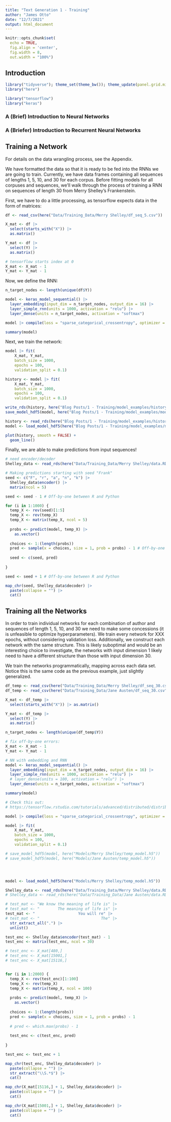 ```yaml
---
title: "Text Generation 1 - Training"
author: "James Otto"
date: "12/7/2021"
output: html_document
---
```


```r
knitr::opts_chunk$set(
  echo = TRUE,
  fig.align = 'center',
  fig.width = 8,
  out.width = "100%")
```

## Introduction


```r
library("tidyverse"); theme_set(theme_bw()); theme_update(panel.grid.minor = element_blank())
library("here")

library("tensorflow")
library("keras")
```

### A (Brief) Introduction to Neural Networks

### A (Briefer) Introduction to Recurrent Neural Networks

## Training a Network

For details on the data wrangling process, see the Appendix.

We have formatted the data so that it is ready to be fed into the RNNs we are going to train.
Currently, we have data frames containing all sequences of lengths 1, 5, 10, and 30 for each corpus.
Before fitting models for all corpuses and sequences, we'll walk through the process of training a RNN on sequences of length 30 from Merry Shelley's Frankenstein.

First, we have to do a little processing, as tensorflow expects data in the form of matrices:

```r
df <- read_csv(here("Data/Training_Data/Merry Shelley/df_seq_5.csv")) 

X_mat <- df |>
  select(starts_with("X")) |>
  as.matrix()

Y_mat <- df |>
  select(Y) |>
  as.matrix()

# tensorflow starts index at 0
X_mat <- X_mat - 1
Y_mat <- Y_mat - 1
```

Now, we define the RNN:

```r
n_target_nodes <- length(unique(df$Y)) 

model <- keras_model_sequential() |>
  layer_embedding(input_dim = n_target_nodes, output_dim = 16) |>
  layer_simple_rnn(units = 1000, activation = "relu") |>
  layer_dense(units = n_target_nodes, activation = "softmax")

model |> compile(loss = "sparse_categorical_crossentropy", optimizer = "adam", metrics = "accuracy")
```

```r
summary(model)
```

Next, we train the network:

```r
model |> fit(
    X_mat, Y_mat,
    batch_size = 1000, 
    epochs = 100, 
    validation_split = 0.1)
```

```r
history <- model |> fit(
    X_mat, Y_mat,
    batch_size = 1000, 
    epochs = 100, 
    validation_split = 0.1)

write_rds(history, here("Blog Posts/1 - Training/model_examples/history.rds"))
save_model_hdf5(model, here("Blog Posts/1 - Training/model_examples/model_5_blog_ex.h5"))
```

```r
history <- read_rds(here("Blog Posts/1 - Training/model_examples/history.rds"))
model <- load_model_hdf5(here("Blog Posts/1 - Training/model_examples/model_5_blog_ex.h5"))
```

```r
plot(history, smooth = FALSE) + 
  geom_line()
```

Finally, we are able to make predictions from input sequences!

```r
# need encoder/decoder
Shelley_data <- read_rds(here("Data/Training_Data/Merry Shelley/data.RDS"))

# Making predictions starting with seed "Frank"
seed <- c("F", "r", "a", "n", "k") |>
  Shelley_data$encoder() |>
  matrix(ncol = 5) 

seed <- seed - 1 # Off-by-one between R and Python

for (i in 1:1000) {
  temp_X <- rev(seed)[1:5]
  temp_X <- rev(temp_X)
  temp_X <- matrix(temp_X, ncol = 5)
  
  probs <- predict(model, temp_X) |>
    as.vector()
  
  choices <- 1:(length(probs))
  pred <- sample(x = choices, size = 1, prob = probs) - 1 # Off-by-one between R and Python
  
  seed <- c(seed, pred)
  
}

seed <- seed + 1 # Off-by-one between R and Python

map_chr(seed, Shelley_data$decoder) |>
  paste(collapse = "") |>
  cat()

```


## Training all the Networks

In order to train individual networks for each combination of author and sequences of length 1, 5, 10, and 30
we need to make some concessions (it is unfeasible to optimize hyperparameters).
We train every network for XXX epochs, without considering validation loss.
Additionally, we construct each network with the same structure.
This is likely suboptimal and would be an interesting choice to investigate, the networks with input dimension 1 likely need to have a different structure than those with input dimension 30.

We train the networks programmatically, mapping across each data set.
Notice this is the same code as the previous example, just slightly generalized.










```r
df_temp <- read_csv(here("Data/Training_Data/Merry Shelley/df_seq_30.csv")) 
df_temp <- read_csv(here("Data/Training_Data/Jane Austen/df_seq_30.csv")) 

X_mat <- df_temp |>
  select(starts_with("X")) |> as.matrix()

Y_mat <- df_temp |>
  select(Y) |>
  as.matrix()

n_target_nodes <- length(unique(df_temp$Y)) 

# fix off-by-one errors:
X_mat <- X_mat - 1
Y_mat <- Y_mat - 1

# NN with embedding and RNN
model <- keras_model_sequential() |>
  layer_embedding(input_dim = n_target_nodes, output_dim = 16) |>
  layer_simple_rnn(units = 1000, activation = "relu") |>
  # layer_dense(units = 100, activation = "relu") |>
  layer_dense(units = n_target_nodes, activation = "softmax")

summary(model)

# Check this out:
# https://tensorflow.rstudio.com/tutorials/advanced/distributed/distributed_training_with_keras/

model |> compile(loss = "sparse_categorical_crossentropy", optimizer = "adam", metrics = "accuracy")

model |> fit(
    X_mat, Y_mat,
    batch_size = 1000, 
    epochs = 100, 
    validation_split = 0.1)

# save_model_hdf5(model, here("Models/Merry Shelley/temp_model.h5"))
# save_model_hdf5(model, here("Models/Jane Austen/temp_model.h5"))




model <- load_model_hdf5(here("Models/Merry Shelley/temp_model.h5"))

Shelley_data <- read_rds(here("Data/Training_Data/Merry Shelley/data.RDS"))
# Shelley_data <- read_rds(here("Data/Training_Data/Jane Austen/data.RDS"))

# test_mat <- "We know the meaning of life is" |>
# test_mat <- "        The meaning of life is" |>
test_mat <- "                   You will re" |>
# test_mat <- "                           The" |>
  str_extract_all(".") |>
  unlist()

test_enc <- Shelley_data$encoder(test_mat) - 1
test_enc <- matrix(test_enc, ncol = 30) 

# test_enc <- X_mat[480,]
# test_enc <- X_mat[15001,]
# test_enc <- X_mat[15116,]


for (i in 1:2000) {
  temp_X <- rev(test_enc)[1:100]
  temp_X <- rev(temp_X)
  temp_X <- matrix(temp_X, ncol = 100)
  
  probs <- predict(model, temp_X) |>
    as.vector()
  
  choices <- 1:(length(probs))
  pred <- sample(x = choices, size = 1, prob = probs) - 1
  
  # pred <- which.max(probs) - 1
  
  test_enc <- c(test_enc, pred)
  
}

test_enc <- test_enc + 1

map_chr(test_enc, Shelley_data$decoder) |>
  paste(collapse = "") |>
  str_extract("\\S.*$") |>
  cat()

map_chr(X_mat[15116,] + 1, Shelley_data$decoder) |>
  paste(collapse = "") |>
  cat()

map_chr(X_mat[15001,] + 1, Shelley_data$decoder) |>
  paste(collapse = "") |>
  cat()

```




